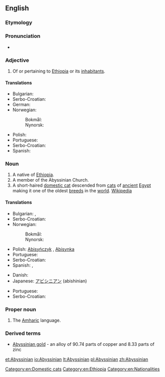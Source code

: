 ==English==

===Etymology===
{{suffix|Abyssinia|an}}

===Pronunciation===
* {{a|US}} {{IPA|/ˌæb.ə.ˈsɪn.i.ən/|/ˌæb.ə.ˈsɪn.jən/|lang=en}}

===Adjective===
{{en-adj|-}}

# Of or pertaining to [[Ethiopia]] or its [[inhabitant]]s.

====Translations====
{{rfc-tsort|duplicate language: Serbo-Croatian}}
{{trans-top|of or pertaining to Abyssinia}}
* Bulgarian: {{t-|bg|абисински|m|tr=abisínski}}
* Serbo-Croatian: {{t|sh|Abesinac}}
* German: {{t+|de|abessinisch}}
* Norwegian:
*: Bokmål: {{t-|no|abessinsk}}
*: Nynorsk: {{t-|nn|abessinsk|xs=Norwegian Nynorsk}}
{{trans-mid}}
* Polish: {{t+|pl|abisyński|m}}
* Portuguese: {{t+|pt|abissínio|m}}
* Serbo-Croatian: {{t|sh|абисински|m|tr=abisinski|sc=Cyrl}}
* Spanish: {{t+|es|abisinio}}
{{trans-bottom}}

===Noun===
{{en-noun}}

# A native of [[Ethiopia]].
# A member of the Abyssinian Church.
# A short-haired [[domestic cat]] descended from [[cat]]s of [[ancient]] [[Egypt]] making it one of the oldest [[breed]]s in the [[world]]. [[w:Abyssinian (cat)|Wikipedia]]

====Translations====
{{rfc-tsort|duplicate language: Serbo-Croatian}}
{{trans-top|a native of Abyssinia}}
* Bulgarian: {{t-|bg|абисинец|m|tr=abisínec}}, {{t+|bg|абисинка|f|tr=abisínka}}
* Serbo-Croatian: {{t|sh|abisinac|m}}
* Norwegian:
*: Bokmål: {{t+|no|abessinier}}
*: Nynorsk: {{t-|nn|abessiniar|xs=Norwegian Nynorsk}}
{{trans-mid}}
* Polish: [[Abisyńczyk]] {{m}}, [[Abisynka]] {{f}}
* Portuguese: {{t+|pt|abissínio|m}}
* Serbo-Croatian: {{t|sh|абисинац|m|tr=abisinac|sc=Cyrl}}
* Spanish: {{t+|es|abisinio|m}}, {{t-|es|abisinia|f}}
{{trans-bottom}}
{{trans-top|cat}}
* Danish: {{t+|da|abyssinier}}
* Japanese: [[アビシニアン]] (abishinian)
{{trans-mid}}
* Portuguese: {{t+|pt|abissínio|m}}
* Serbo-Croatian: {{t|sh|абисинка|f|tr=abisinka|sc=Cyrl}}
{{trans-bottom}}

===Proper noun===
{{en-proper noun}}

# The [[Amharic]] language.

===Derived terms===
* [[Abyssinian gold]] - an alloy of 90.74 parts of copper and 8.33 parts of zinc

[[Category:en:Domestic cats]]
[[Category:en:Ethiopia]]
[[Category:en:Nationalities]]

[[et:Abyssinian]]
[[io:Abyssinian]]
[[lt:Abyssinian]]
[[pl:Abyssinian]]
[[zh:Abyssinian]]